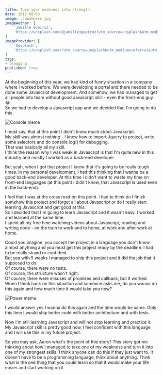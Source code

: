 ```yaml
---
title: Turn your weakness into strength
date: 2017-08-03
image: ./weakness.jpg
imageAuthor: [
	'Jamille Queiroz',
	'https://unsplash.com/@jamillejqueiroz?utm_source=unsplash&utm_medium=referral&utm_content=creditCopyText'
]
imageProvider: [
	'Unsplash',
	'https://unsplash.com/?utm_source=unsplash&utm_medium=referral&utm_content=creditCopyText'
]
tags:
- blogging
published: true
---
```


At the beginning of this year, we had kind of funny situation in a company where
I worked before. We were developing a portal and there needed to be done some
Javascript development. And somehow, we had managed to get all people into team
without good Javascript skill - even the front-end guy 😂<br /> So we had to
develop a Javascript app and we decided that I'm going to do this.

<Modal>

<img
  src="https://i.imgur.com/bOvhdk6m.jpg"
  alt="Console meme"
  className="my-1"
/>

</Modal>

I must say, that at this point I didn't know much about Javascript.<br />
My skill was almost nothing - I knew how to import Jquery to project, write some selectors and do
console.log() for debugging.<br /> That was basically all my skill.<br /> I
think the reason why I was weak in Javascript is that I'm quite new in this
industry and mostly I worked as a back-end developer.

But yeah, when I got that project I knew that it's going to be really tough
times. In my personal development, I had this thinking that I wanna be a good
back-end developer. At this time I didn't want to waste my time on front-end
languages (at this point I didn't know, that Javascript is used even in the
back-end).

I feel that I was at the cross road on this point. I had to think do I finish
somehow this project and forget all about Javascript or do I really start
learning Javascript and get good at this.<br /> So I decided that I'm going to
learn Javascript and it wasn't easy. I worked and learned at the same
time.<br /> I spent all my free time watching videos about Javascript, reading
and writing code - on the train to work and to home, at work and after work at
home.

Could you imagine, you accept the project in a language you don't know almost
anything and you must get this project ready by the deadline. I had to be really
stupid or confident.<br /> But yea with 5 weeks I managed to ship this project
and it did the job that it supposed to do.<br /> Of course, there were no
tests.<br /> Of course, the structure wasn't right.<br /> Of course, there were
misuses of promises and callback, but it worked.<br /> When I think back on this
situation and someone asks me, do you wanna do this again and how much time it
would take you now?<br />

<Modal>

<img src="https://i.imgur.com/vOPoc1Um.jpg" alt="Power meme" className="my-1" />

</Modal>

I would answer yes I wanna do this again and the time would be same.
Only this time I would ship better code with better architecture and with tests.

Now I'm still learning Javascript and will not stop learning and practice it. My
Javascript skill is pretty good now, I feel confident with this language and I
will use this in my future project.

So you may ask, Aaron what's the point of this story? This story got me thinking
about how I managed to take one of my weakness and turn it into one of my
strongest skills. I think anyone can do this if they just want to. It doesn't
have to be a programming language, think about anything. Think what is the one
thing that you could learn so that it would make your life easier and start
working on it.
